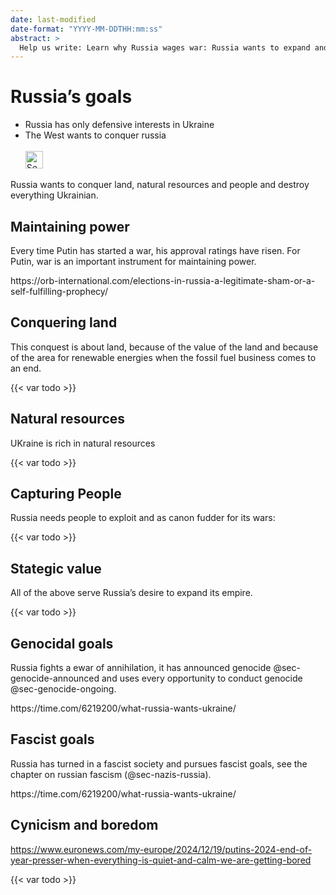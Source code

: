 ```yaml
---
date: last-modified
date-format: "YYYY-MM-DDTHH:mm:ss"
abstract: > 
  Help us write: Learn why Russia wages war: Russia wants to expand and Putin needs the war to stay in power. 
---
```


# Russia's goals {#sec-ruwar-goals}

::: {.callout-caution title="Myth"}
- Russia has only defensive interests in Ukraine
- The West wants to conquer russia
[<br></br>![Search for topic in EUvsDisinfo](../all_common_img/EUvsDisinfo_400x240.jpg){height=2em}](https://euvsdisinfo.eu/disinformation-cases/?text=Ukraine%20conquer&sort=relevance)
:::

::: {.callout-tip title="Truth"}
Russia wants to conquer land, natural resources and people and destroy everything Ukrainian.
:::

## Maintaining power

Every time Putin has started a war, his approval ratings have risen. For Putin, war is an important instrument for maintaining power.

https://orb-international.com/elections-in-russia-a-legitimate-sham-or-a-self-fulfilling-prophecy/


## Conquering land

This conquest is about land, because of the value of the land and because of the area for renewable energies when the fossil fuel business comes to an end.

{{< var todo >}}


## Natural resources

UKraine is rich in natural resources

{{< var todo >}}


## Capturing People

Russia needs people to exploit and as canon fudder for its wars:

{{< var todo >}}


## Stategic value

All of the above serve Russia's desire to expand its empire. 

{{< var todo >}}


## Genocidal goals

Russia fights a ewar of annihilation, it has announced genocide @sec-genocide-announced and uses every opportunity to conduct genocide @sec-genocide-ongoing.

https://time.com/6219200/what-russia-wants-ukraine/

## Fascist goals

Russia has turned in a fascist society and pursues fascist goals, see the chapter on russian fascism (@sec-nazis-russia).

https://time.com/6219200/what-russia-wants-ukraine/

## Cynicism and boredom

[https://www.euronews.com/my-europe/2024/12/19/putins-2024-end-of-year-presser-when-everything-is-quiet-and-calm-we-are-getting-bored](https://www.euronews.com/my-europe/2024/12/19/putins-2024-end-of-year-presser-when-everything-is-quiet-and-calm-we-are-getting-bored)

{{< var todo >}}

